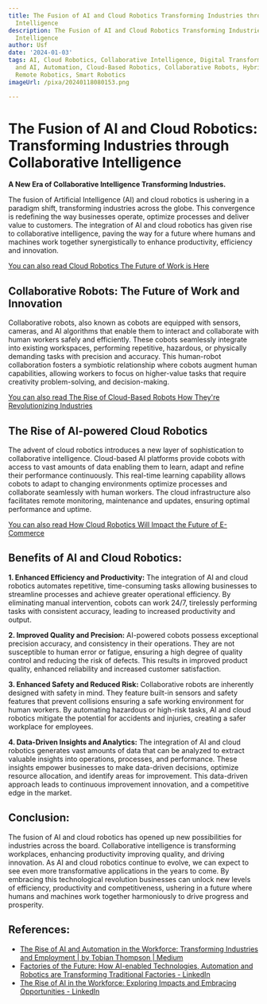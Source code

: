 ```yaml
---
title: The Fusion of AI and Cloud Robotics Transforming Industries through Collaborative
  Intelligence
description: The Fusion of AI and Cloud Robotics Transforming Industries through Collaborative
  Intelligence
author: Usf
date: '2024-01-03'
tags: AI, Cloud Robotics, Collaborative Intelligence, Digital Transformation, Robotics
  and AI, Automation, Cloud-Based Robotics, Collaborative Robots, Hybrid Intelligence,
  Remote Robotics, Smart Robotics
imageUrl: /pixa/20240118080153.png

---
```

#  The Fusion of  AI and Cloud Robotics: Transforming Industries through Collaborative Intelligence

**A New  Era of Collaborative Intelligence Transforming Industries.**

The fusion of Artificial Intelligence (AI) and cloud robotics is ushering in a paradigm shift, transforming  industries across the globe. This convergence is redefining the way businesses  operate, optimize processes and deliver value  to customers. The integration of AI and cloud  robotics has given rise to collaborative intelligence, paving  the  way for a future where humans and machines  work together synergistically to enhance productivity, efficiency and innovation.

[You can also read Cloud Robotics The Future of Work is  Here](Cloud%20Robotics%20The%20Future%20of%20Work%20is%20Here)


## Collaborative Robots: The Future of Work and Innovation

Collaborative robots, also known as cobots are equipped with sensors, cameras, and AI algorithms that enable them to interact and collaborate with human workers safely and efficiently. These  cobots seamlessly integrate into existing workspaces, performing repetitive, hazardous, or physically demanding tasks with precision and accuracy. This human-robot collaboration fosters a symbiotic relationship where cobots augment human  capabilities, allowing workers to focus on higher-value tasks that require creativity problem-solving, and decision-making.

[You can also read The Rise of Cloud-Based Robots How They're Revolutionizing  Industries](The%20Rise%20of%20Cloud-Based%20Robots%20How%20They%27re%20Revolutionizing%20Industries)


## The Rise of AI-powered Cloud Robotics

The advent of cloud robotics introduces a new layer  of  sophistication  to collaborative intelligence. Cloud-based AI platforms provide cobots with access to  vast amounts of data enabling them to learn, adapt and refine their performance  continuously. This real-time learning capability allows cobots to adapt to changing environments optimize processes and collaborate seamlessly with human workers. The cloud  infrastructure  also facilitates remote monitoring, maintenance and updates, ensuring  optimal performance and uptime.

[You can also read  How Cloud Robotics Will Impact the Future of E-Commerce](How%20Cloud%20Robotics%20Will%20Impact%20the%20Future%20of%20E-Commerce)


## Benefits of AI and Cloud Robotics:

**1. Enhanced Efficiency and Productivity:** The integration of AI and cloud  robotics automates repetitive, time-consuming tasks allowing businesses to streamline processes and achieve greater operational efficiency. By  eliminating manual intervention,  cobots can  work 24/7, tirelessly  performing tasks  with consistent accuracy,  leading to increased productivity and output.

**2. Improved Quality and Precision:** AI-powered cobots possess exceptional precision accuracy, and consistency in  their operations. They are not  susceptible to human  error or fatigue, ensuring a high degree of quality control and reducing the risk  of defects. This results in  improved product quality, enhanced reliability and increased customer satisfaction.

**3. Enhanced Safety and Reduced Risk:**  Collaborative robots are inherently designed with safety in mind. They  feature built-in  sensors and safety features that prevent  collisions ensuring a safe working environment for human workers. By automating hazardous or high-risk tasks, AI and cloud robotics mitigate the potential for accidents and injuries, creating a safer workplace for employees.

**4. Data-Driven Insights  and Analytics:** The integration of AI and cloud robotics  generates vast amounts of data that can be  analyzed to extract valuable insights into operations, processes, and performance. These insights empower businesses to make data-driven decisions, optimize  resource allocation, and identify areas for improvement. This data-driven approach leads to  continuous  improvement innovation, and a competitive edge in the market.

## Conclusion:

The fusion of AI  and  cloud robotics  has opened up  new possibilities for industries across the board. Collaborative intelligence is transforming workplaces, enhancing productivity improving quality,  and driving innovation. As  AI  and cloud robotics continue to evolve, we can expect to see even more transformative applications in the years to  come. By embracing this technological revolution  businesses can unlock new levels of efficiency, productivity and competitiveness, ushering in a future where humans and machines work together harmoniously to  drive progress  and prosperity.

## References:
- [The Rise of AI and Automation in the Workforce: Transforming Industries and Employment | by Tobian Thompson | Medium](https://medium.com/@tobianthompson91/the-rise-of-ai-and-automation-in-the-workforce-transforming-industries-and-employment-209084193504)
- [Factories of the Future: How AI-enabled Technologies, Automation and Robotics are Transforming Traditional Factories - LinkedIn](https://www.linkedin.com/pulse/factories-future-how-ai-enabled-technologies-robotics-nii-simmonds)
- [The Rise of AI in the Workforce: Exploring Impacts and Embracing Opportunities - LinkedIn](https://www.linkedin.com/pulse/rise-ai-workforce-exploring-impacts-embracing-opportunities)
